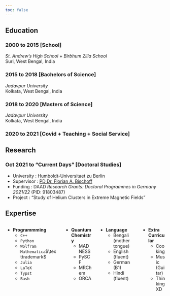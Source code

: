 ```yaml
---
toc: false
---
```

## Education

### 2000 to 2015 [School]
*St. Andrew's High School* + *Birbhum Zilla School* \
Suri, West Bengal, India

### 2015 to 2018 [Bachelors of Science]
*Jadavpur University* \
Kolkata, West Bengal, India

### 2018 to 2020 [Masters of Science]
*Jadavpur University* \
Kolkata, West Bengal, India

### 2020 to 2021 [Covid + Teaching + Social Service]

## Research 

### Oct 2021 to "Current Days" [Doctoral Studies]
- University : Humboldt-Universitaet zu Berlin
- Supervisor : [PD Dr. Florian A. Bischoff](https://www.chemie.hu-berlin.de/en/forschung-en/theoretical-chemistry/team/ag-bischoff/team/florian-bischoff)
- Funding : DAAD *Research Grants: Doctoral Programmes in Germany 2021/22* (PID: 91803487)
- Project : "Study of Helium Clusters in Extreme Magnetic Fields"

## Expertise

::::{.columns}
:::{.column}
- **Programmming**
    - `C++`
    - `Python`
    - `Wolfram Mathematica`$\texttrademark$
    - `Julia`
    - `LaTeX`
    - `Typst`
    - `Bash`
:::
:::{.column}
- **Quantum Chemistry**
    - MADNESS
    - PySCF
    - MRChem
    - ORCA
:::
:::{.column}
- **Language** 
    - Bengali (mother tongue)
    - English (fluent)
    - German (B1)
    - Hindi (fluent)      
:::
:::{.column}
- **Extra Curricular**
    - Cooking
    - Music (Guitar)
    - Thinking XD
:::
::::